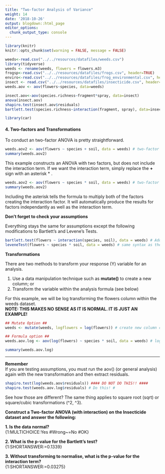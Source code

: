 ```yaml
---
title: "Two-factor Analysis of Variance"
weight: 14
date: '2018-10-26'
output: blogdown::html_page
editor_options:
  chunk_output_type: console
---
```

```r
library(knitr)
knitr::opts_chunk$set(warning = FALSE, message = FALSE)
```
```r
weeds<-read.csv("../../resources/datafiles/weeds.csv")
library(tidyverse)
weeds <- rename(weeds, flowers = flowers.m3)
frogsp<-read.csv("../../resources/datafiles/frogs.csv", header=TRUE)
enviro<-read.csv("../../resources/datafiles/frog_environmental.csv", header=TRUE)
insect <- read.csv("../../resources/datafiles/insecticide.csv", header=TRUE)
weeds.aov <- aov(flowers~species, data=weeds)

insect.aov<-aov(species.richness~fragment*spray, data=insect)
anova(insect.aov)
shapiro.test(insect.aov$residuals)
bartlett.test(species.richness~interaction(fragment, spray), data=insect)

library(car)
```
#### 4. Two-factors and Transformations

To conduct an two-factor ANOVA is pretty straightforward.
```r
weeds.aov2 <- aov(flowers ~ species + soil, data = weeds) # two-factor anova (without interaction)
summary(weeds.aov2)
```

This example constructs an ANOVA with two factors, but does not include the interaction term. If we want the interaction term, simply replace the **+** sign with an asterisk * .

```r
weeds.aov2 <- aov(flowers ~ species * soil, data = weeds) # two-factor anova (with interaction)
summary(weeds.aov2)
```

Including the asterisk tells the formula to multiply both of the factors creating the interaction factor. It will automatically produce the results for factors independantly as well as the interaction term.  

**Don't forget to check your assumptions**

Everything stays the same for assumptions except the following modifications to Bartlett's and Levene's Tests.

```r
bartlett.test(flowers ~ interaction(species, soil), data = weeds) # Add the interaction() argument to correctly analyse an interaction term
leveneTest(flowers ~ species * soil, data = weeds) # same syntax as the normal formula
```

**Transformations**  

There are two methods to transform your response (Y) variable for an analysis.  

1. Use a data manipulation technique such as **mutate()** to create a new column; or
2. Transform the variable within the analysis formula (see below)  

For this example, we will be log transforming the flowers column within the weeds dataset.  
**NOTE: THIS MAKES NO SENSE AS IT IS NORMAL. IT IS JUST AN EXAMPLE!**

```r
## Mutate Option ##
weeds <- mutate(weeds, logflowers = log(flowers)) # create new column called "logflowers"

## Formula option ##
weeds.aov.log <- aov(log(flowers) ~ species * soil, data = weeds) # log(flowers) as our Y variable tells the anova to use a log transformed response.

summary(weeds.aov.log)
```

---
**Remember**  
If you are testing assumptions, you must run the aov() (or general analysis) again with the new transformation and then extract residuals. 

```r
shapiro.test(log(weeds.aov$residuals)) #### DO NOT DO THIS!! ####
shapiro.test(weeds.aov.log$residuals) # Do this! #
```

See how those are different? The same thing applies to square root (sqrt) or square/cubic transformations (^2, ^3).


**Construct a Two-factor ANOVA (with interaction) on the Insecticide dataset and answer the following:**  

**1. Is the data normal?**  
{1:MULTICHOICE:Yes #Wrong~=No #OK}  

**2. What is the p-value for the Bartlett's test?**  
{1:SHORTANSWER:=0.1339}  

**3. Without transforming to normalise, what is the p-value for the interaction term?**  
{1:SHORTANSWER:=0.03275}


